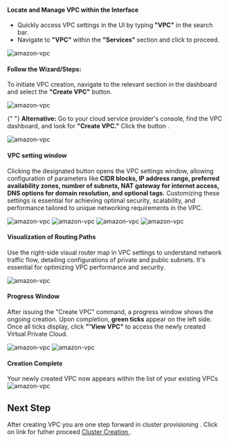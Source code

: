 #### Locate and Manage VPC within the Interface

- Quickly access VPC settings in the UI by typing<b> "VPC"</b> in the search bar.
- Navigate to <b>"VPC"</b> within the <b>"Services" </b>section and click to proceed.

![amazon-vpc](/pre-requsite/amazon/vpc/vpc1.png)

#### Follow the Wizard/Steps:

To initiate VPC creation, navigate to the relevant section in the dashboard and select the <b>"Create VPC"</b> button.

![amazon-vpc](/pre-requsite/amazon/vpc/vpc2.png)

{" "}
<b>Alternative:</b> Go to your cloud service provider's console, find the VPC
dashboard, and look for <b>"Create VPC."</b> Click the button .

![amazon-vpc](/pre-requsite/amazon/vpc/vpc3.png)

#### VPC setting window

Clicking the designated button opens the VPC settings window, allowing configuration of parameters like<b> CIDR blocks, IP address range, preferred availability zones, number of subnets, NAT gateway for internet access, DNS options for domain resolution, and optional tags.</b> Customizing these settings is essential for achieving optimal security, scalability, and performance tailored to unique networking requirements in the VPC.

![amazon-vpc](/pre-requsite/amazon/vpc/vpc4.png)
![amazon-vpc](/pre-requsite/amazon/vpc/vpc5a.png)
![amazon-vpc](/pre-requsite/amazon/vpc/vpc5b.png)
![amazon-vpc](/pre-requsite/amazon/vpc/vpc5c.png)

#### Visualization of Routing Paths

Use the right-side visual router map in VPC settings to understand network traffic flow, detailing configurations of private and public subnets. It's essential for optimizing VPC performance and security.

![amazon-vpc](/pre-requsite/amazon/vpc/vpc5d.png)

#### Progress Window

After issuing the "Create VPC" command, a progress window shows the ongoing creation. Upon completion, <b>green ticks</b> appear on the left side. Once all ticks display, click <b>"'View VPC"</b> to access the newly created Virtual Private Cloud.

![amazon-vpc](/pre-requsite/amazon/vpc/vpc6.png)
![amazon-vpc](/pre-requsite/amazon/vpc/vpc6b.png)

#### Creation Complete

Your newly created VPC now appears within the list of your existing VPCs
![amazon-vpc](/pre-requsite/amazon/vpc/vpc7a.png)

## Next Step

After creating VPC you are one step forward in cluster provisioning . Click on link for futher proceed [Cluster Creation ](/cluster_managment/cluster_provisioning/amazon).
